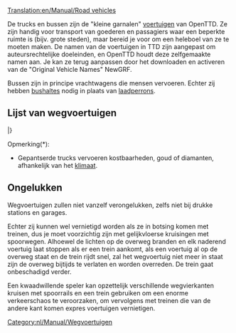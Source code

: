 [[Translation:en/Manual/Road vehicles]]
{{nl/Manual/Inhoudsopgave}}

De trucks en bussen zijn de "kleine garnalen" [[nl/Manual/Voertuigen|voertuigen]] van OpenTTD. Ze zijn handig voor transport van goederen en passagiers waar een beperkte ruimte is (bijv. grote steden), maar bereid je voor om een heleboel van ze te moeten maken. De namen van de voertuigen in TTD zijn aangepast om auteursrechtelijke doeleinden, en OpenTTD houdt deze zelfgemaakte namen aan. Je kan ze terug aanpassen door het downloaden en activeren van de "Original Vehicle Names" NewGRF.

Bussen zijn in principe vrachtwagens die mensen vervoeren. Echter zij hebben [[nl/Manual/Laadperrons#bushalte|bushaltes]] nodig in plaats van [[nl/Manual/Laadperrons#vrachtwagen-laadperron|laadperrons]].

==Lijst van wegvoertuigen==
{{nl/Manual/Voertuigentabel/Start}}
{{en/Manual/VehicleTable/Header|Passagiers en Post}}
{{en/Manual/VehicleTable/Row|
*[[nl/Manual/Base Set/Road Vehicles/Bussen|Bussen]]
*[[nl/Manual/Base Set/Road Vehicles/Posttrucks|Posttrucks]]
|
*[[nl/Manual/Base Set/Road Vehicles/Bussen|Bussen]]
*[[nl/Manual/Base Set/Road Vehicles/Posttrucks|Posttrucks]]
|
*[[nl/Manual/Base Set/Road Vehicles/Bussen|Bussen]]
*[[nl/Manual/Base Set/Road Vehicles/Posttrucks|Posttrucks]]
|
*[[nl/Manual/Base Set/Road Vehicles/Bussen|Bussen]]
*[[nl/Manual/Base Set/Road Vehicles/Posttrucks|Posttrucks]]
}}
{{en/Manual/VehicleTable/Header|Gewone vracht}}
{{en/Manual/VehicleTable/Row|
*[[nl/Manual/Base Set/Road Vehicles/Olietankers|Olietankers]]
*[[nl/Manual/Base Set/Road Vehicles/Goederentrucks|Goederentrucks]]
*[[nl/Manual/Base Set/Road Vehicles/Graantrucks|Graantrucks]]
*[[nl/Manual/Base Set/Road Vehicles/Veewagens|Veewagens]]
*[[nl/Manual/Base Set/Road Vehicles/Houttrucks|Houttrucks]]
|
*[[nl/Manual/Base Set/Road Vehicles/Olietankers|Olietankers]]
*[[nl/Manual/Base Set/Road Vehicles/Goederentrucks|Goederentrucks]]
*[[nl/Manual/Base Set/Road Vehicles/Graantrucks|Graantrucks]]
*[[nl/Manual/Base Set/Road Vehicles/Veewagens|Veewagens]]
*[[nl/Manual/Base Set/Road Vehicles/Houttrucks|Houttrucks]]
|
*[[nl/Manual/Base Set/Road Vehicles/Olietankers|Olietankers]]
*[[nl/Manual/Base Set/Road Vehicles/Goederentrucks|Goederentrucks]]
*[[nl/Manual/Base Set/Road Vehicles/Graantrucks|Graantrucks]]
*-
*[[nl/Manual/Base Set/Road Vehicles/Houttrucks|Houttrucks]]
|
*[[nl/Manual/Base Set/Road Vehicles/Colatrucks|Colatrucks]]
*[[nl/Manual/Base Set/Road Vehicles/Snoeptrucks|Snoeptrucks]]
*[[nl/Manual/Base Set/Road Vehicles/Speelgoedtrucks|Speelgoedtrucks]]
*[[nl/Manual/Base Set/Road Vehicles/Batterijtrucks|Batterijtrucks]]
*[[nl/Manual/Base Set/Road Vehicles/Suikerspintrucks|Suikerspintrucks]]
}}
{{en/Manual/VehicleTable/Header|Vergelijkbare vracht}}
{{en/Manual/VehicleTable/Row|
*[[nl/Manual/Base Set/Road Vehicles/Gepantserde trucks|Gepantserde trucks]]*
*[[nl/Manual/Base Set/Road Vehicles/Kolentrucks|Kolentrucks]]
*[[nl/Manual/Base Set/Road Vehicles/IJzerertstrucks|IJzerertstrucks]]
*[[nl/Manual/Base Set/Road Vehicles/Staaltrucks|Staaltrucks]]
* -
|
*[[nl/Manual/Base Set/Road Vehicles/Gepantserde trucks|Gepantserde trucks]]*
*[[nl/Manual/Base Set/Road Vehicles/Kolentrucks|Kolentrucks]]
* -
*[[nl/Manual/Base Set/Road Vehicles/Papiertrucks|Papiertrucks]]
*[[nl/Voedselwagens|Voedselwagens]]
|
*[[nl/Gepantserde truck|Gepantserde trucks]]*
*-
*[[nl/Manual/Base Set/Road Vehicles/Koperertstrucks|Koperertstrucks]]
* -
*[[nl/Voedselwagens|Voedselwagens]]
|
* -
*[[nl/Manual/Base Set/Road Vehicles/Suikertrucks|Suikertrucks]]
* -
* -
* -
}}
{{en/Manual/VehicleTable/Header|Andere vracht}}
{{en/Manual/VehicleTable/Row|
|
|
*[[nl/Manual/Base Set/Road Vehicles/Watertankers|Watertankers]]
*[[nl/Manual/Base Set/Road Vehicles/Fruittrucks|Fruittrucks]]
*[[nl/Manual/Base Set/Road Vehicles/Rubbertrucks|Rubbertrucks]]
|
*[[nl/Manual/Base Set/Road Vehicles/Bellentrucks|Bellentrucks]]
*[[nl/Manual/Base Set/Road Vehicles/Frisdranktrucks|Frisdranktrucks]]
*[[nl/Manual/Base Set/Road Vehicles/Plastictrucks|Plastictrucks]]
*[[nl/Manual/Base Set/Road Vehicles/Toffeetrucks|Toffeetrucks]]
}}
|}

Opmerking(*):
*Gepantserde trucks vervoeren kostbaarheden, goud of diamanten, afhankelijk van het [[nl/Manual/Klimaat|klimaat]].

==Ongelukken==
Wegvoertuigen zullen niet vanzelf verongelukken, zelfs niet bij drukke stations en garages.

Echter zij kunnen wel vernietigd worden als ze in botsing komen met treinen, dus je moet voorzichtig zijn met gelijkvloerse kruisingen met spoorwegen. Alhoewel de lichten op de overweg branden en elk naderend voertuig laat stoppen als er een trein aankomt, als een voertuig al op de overweg staat en de trein rijdt snel, zal het wegvoertuig niet meer in staat zijn de overweg bijtijds te verlaten en worden overreden. De trein gaat onbeschadigd verder.

Een kwaadwillende speler kan opzettelijk verschillende wegvierkanten kruisen met spoorrails en een trein gebruiken om een enorme verkeerschaos te veroorzaken, om vervolgens met treinen die van de andere kant komen expres voertuigen vernietigen.

[[Category:nl/Manual/Wegvoertuigen]]